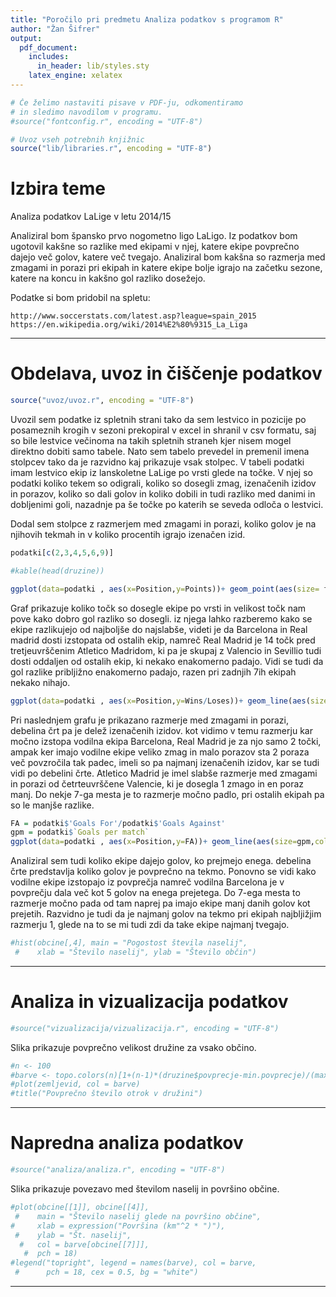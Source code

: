```yaml
---
title: "Poročilo pri predmetu Analiza podatkov s programom R"
author: "Žan Šifrer"
output:
  pdf_document:
    includes:
      in_header: lib/styles.sty
    latex_engine: xelatex
---
```


```r
# Če želimo nastaviti pisave v PDF-ju, odkomentiramo
# in sledimo navodilom v programu.
#source("fontconfig.r", encoding = "UTF-8")

# Uvoz vseh potrebnih knjižnic
source("lib/libraries.r", encoding = "UTF-8")
```

# Izbira teme

Analiza podatkov LaLige v letu 2014/15

Analiziral bom špansko prvo nogometno ligo LaLigo. Iz podatkov bom ugotovil kakšne so razlike med ekipami v njej, katere ekipe povprečno dajejo več golov, katere več tvegajo. Analiziral bom kakšna so razmerja med zmagami in porazi pri ekipah in katere ekipe bolje igrajo na začetku sezone, katere na koncu in kakšno gol razliko dosežejo. 

Podatke si bom pridobil na spletu:

    http://www.soccerstats.com/latest.asp?league=spain_2015
    https://en.wikipedia.org/wiki/2014%E2%80%9315_La_Liga

***

# Obdelava, uvoz in čiščenje podatkov

```r
source("uvoz/uvoz.r", encoding = "UTF-8")
```
Uvozil sem podatke iz spletnih strani tako da sem lestvico in pozicije po posameznih krogih v sezoni prekopiral v excel in shranil v csv formatu, saj so bile lestvice večinoma na takih spletnih straneh kjer nisem mogel direktno dobiti samo tabele. Nato sem tabelo prevedel in premenil imena stolpcev tako da je razvidno kaj prikazuje vsak stolpec. V tabeli podatki imam lestvico ekip iz lanskoletne LaLige po vrsti glede na točke. V njej so podatki koliko tekem so odigrali, koliko so dosegli zmag, izenačenih izidov in porazov, koliko so dali golov in koliko dobili in tudi razliko med danimi in dobljenimi goli, nazadnje pa še točke po katerih se seveda odloča o lestvici.

Dodal sem stolpce z razmerjem med zmagami in porazi, koliko golov je na njihovih tekmah in v koliko procentih igrajo izenačen izid.
```r
podatki[c(2,3,4,5,6,9)]
```

```r
#kable(head(druzine))

```

```r
ggplot(data=podatki , aes(x=Position,y=Points))+ geom_point(aes(size= fillgolrazlika),colour="red")
```

Graf prikazuje koliko točk so dosegle ekipe po vrsti in velikost točk nam pove kako dobro gol razliko so dosegli. iz njega lahko razberemo kako se ekipe razlikujejo od najboljše do najslabše, videti je da Barcelona in Real madrid dosti izstopata od ostalih ekip, namreč Real Madrid je 14 točk pred tretjeuvrščenim Atletico Madridom, ki pa je skupaj z Valencio in Sevillio tudi dosti oddaljen od ostalih ekip, ki nekako enakomerno padajo. Vidi se tudi da gol razlike pribljižno enakomerno padajo, razen pri zadnjih 7ih ekipah nekako nihajo.

```r
ggplot(data=podatki , aes(x=Position,y=Wins/Loses))+ geom_line(aes(size=Draws/Played))
```

Pri naslednjem grafu je prikazano razmerje med zmagami in porazi, debelina črt pa je delež izenačenih izidov. kot vidimo v temu razmerju kar močno izstopa vodilna ekipa Barcelona, Real Madrid je za njo samo 2 točki, ampak ker imajo vodilne ekipe veliko zmag in malo porazov sta 2 poraza več povzročila tak padec, imeli so pa najmanj izenačenih izidov, kar se tudi vidi po debelini črte. Atletico Madrid je imel slabše razmerje med zmagami in porazi od četrteuvrščene Valencie, ki je dosegla 1 zmago in en poraz manj. Do nekje 7-ga mesta je to razmerje močno padlo, pri ostalih ekipah pa so le manjše razlike.

```r
FA = podatki$'Goals For'/podatki$'Goals Against'
gpm = podatki$`Goals per match`
ggplot(data=podatki , aes(x=Position,y=FA))+ geom_line(aes(size=gpm,color="blue"))+ geom_line(aes(y=1))
```

Analiziral sem tudi koliko ekipe dajejo golov, ko prejmejo enega. debelina črte predstavlja koliko golov je povprečno na tekmo. Ponovno se vidi kako vodilne ekipe izstopajo iz povprečja namreč vodilna Barcelona je v povprečju dala več kot 5 golov na enega prejetega. Do 7-ega mesta to razmerje močno pada od tam naprej pa imajo ekipe manj danih golov kot prejetih. Razvidno je tudi da je najmanj golov na tekmo pri ekipah najbljižjim razmerju 1, glede na to se mi tudi zdi da take ekipe najmanj tvegajo.



```r
#hist(obcine[,4], main = "Pogostost števila naselij",
 #    xlab = "Število naselij", ylab = "Število občin")
```

***

# Analiza in vizualizacija podatkov

```r
#source("vizualizacija/vizualizacija.r", encoding = "UTF-8")
```

Slika \ref{fig:zemljevid} prikazuje povprečno velikost družine za vsako občino.

```r
#n <- 100
#barve <- topo.colors(n)[1+(n-1)*(druzine$povprecje-min.povprecje)/(max.povprecje-min.povprecje)]
#plot(zemljevid, col = barve)
#title("Povprečno število otrok v družini")
```

***

# Napredna analiza podatkov

```r
#source("analiza/analiza.r", encoding = "UTF-8")
```

Slika \ref{fig:graf} prikazuje povezavo med številom naselij in površino občine.

```r
#plot(obcine[[1]], obcine[[4]],
 #    main = "Število naselij glede na površino občine",
#     xlab = expression("Površina (km"^2 * ")"),
 #    ylab = "Št. naselij",
  #   col = barve[obcine[[7]]],
   #  pch = 18)
#legend("topright", legend = names(barve), col = barve,
 #      pch = 18, cex = 0.5, bg = "white")
```

***